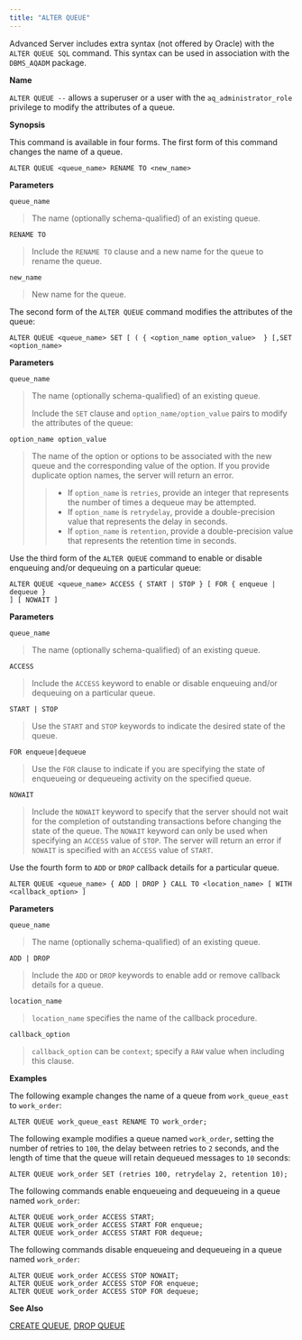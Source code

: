 ```yaml
---
title: "ALTER QUEUE"
---
```


<div id="alter_queue" class="registered_link"></div>

Advanced Server includes extra syntax (not offered by Oracle) with the `ALTER QUEUE SQL` command. This syntax can be used in association with the `DBMS_AQADM` package.

**Name**

`ALTER QUEUE --` allows a superuser or a user with the `aq_administrator_role` privilege to modify the attributes of a queue.

**Synopsis**

This command is available in four forms. The first form of this command changes the name of a queue.

```text
ALTER QUEUE <queue_name> RENAME TO <new_name>
```

**Parameters**

`queue_name`

> The name (optionally schema-qualified) of an existing queue.

`RENAME TO`

> Include the `RENAME TO` clause and a new name for the queue to rename the queue.

`new_name`

> New name for the queue.

The second form of the `ALTER QUEUE` command modifies the attributes of the queue:

```text
ALTER QUEUE <queue_name> SET [ ( { <option_name option_value>  } [,SET
<option_name>
```

**Parameters**

`queue_name`

> The name (optionally schema-qualified) of an existing queue.
>
> Include the `SET` clause and `option_name/option_value` pairs to modify the attributes of the queue:

`option_name option_value`

> The name of the option or options to be associated with the new queue and the corresponding value of the option. If you provide duplicate option names, the server will return an error.
>
> > -   If `option_name` is `retries`, provide an integer that represents the number of times a dequeue may be attempted.
> > -   If `option_name` is `retrydelay`, provide a double-precision value that represents the delay in seconds.
> > -   If `option_name` is `retention`, provide a double-precision value that represents the retention time in seconds.

Use the third form of the `ALTER QUEUE` command to enable or disable enqueuing and/or dequeuing on a particular queue:

```text
ALTER QUEUE <queue_name> ACCESS { START | STOP } [ FOR { enqueue | dequeue }
] [ NOWAIT ]
```

**Parameters**

`queue_name`

> The name (optionally schema-qualified) of an existing queue.

`ACCESS`

> Include the `ACCESS` keyword to enable or disable enqueuing and/or dequeuing on a particular queue.

`START | STOP`

> Use the `START` and `STOP` keywords to indicate the desired state of the queue.

`FOR enqueue|dequeue`

> Use the `FOR` clause to indicate if you are specifying the state of enqueueing or dequeueing activity on the specified queue.

`NOWAIT`

> Include the `NOWAIT` keyword to specify that the server should not wait for the completion of outstanding transactions before changing the state of the queue. The `NOWAIT` keyword can only be used when specifying an `ACCESS` value of `STOP`. The server will return an error if `NOWAIT` is specified with an `ACCESS` value of `START`.

Use the fourth form to `ADD` or `DROP` callback details for a particular queue.

```text
ALTER QUEUE <queue_name> { ADD | DROP } CALL TO <location_name> [ WITH
<callback_option> ]
```

**Parameters**

`queue_name`

> The name (optionally schema-qualified) of an existing queue.

`ADD | DROP`

> Include the `ADD` or `DROP` keywords to enable add or remove callback details for a queue.

`location_name`

> `location_name` specifies the name of the callback procedure.

`callback_option`

> `callback_option` can be `context`; specify a `RAW` value when including this clause.

**Examples**

The following example changes the name of a queue from `work_queue_east` to `work_order`:

```text
ALTER QUEUE work_queue_east RENAME TO work_order;
```

The following example modifies a queue named `work_order`, setting the number of retries to `100`, the delay between retries to `2` seconds, and the length of time that the queue will retain dequeued messages to `10` seconds:

```text
ALTER QUEUE work_order SET (retries 100, retrydelay 2, retention 10);
```

The following commands enable enqueueing and dequeueing in a queue named `work_order`:

```text
ALTER QUEUE work_order ACCESS START;
ALTER QUEUE work_order ACCESS START FOR enqueue;
ALTER QUEUE work_order ACCESS START FOR dequeue;
```

The following commands disable enqueueing and dequeueing in a queue named `work_order`:

```text
ALTER QUEUE work_order ACCESS STOP NOWAIT;
ALTER QUEUE work_order ACCESS STOP FOR enqueue;
ALTER QUEUE work_order ACCESS STOP FOR dequeue;
```

**See Also**

[CREATE QUEUE](#create_queue), [DROP QUEUE](#drop_queue)
